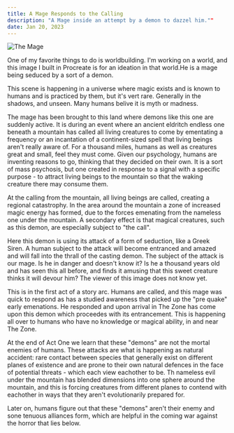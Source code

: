 ```yaml
---
title: A Mage Responds to the Calling
description: "A Mage inside an attempt by a demon to dazzel him.""
date: Jan 20, 2023
---
```



![The Mage](/images/the-calling/mage.jpg) 

One of my favorite things to do is worldbuilding.  I'm working on a world, and this image I built in Procreate is for an ideation in that world.He is a mage being seduced by a sort of a demon.  
 
This scene is happening in a universe where magic exists and is known to humans and is practiced by them, but it's vert rare.  Generally in the shadows, and unseen.  Many humans belive it is myth or madness.  

The mage has been brought to this land where demons like this one are suddenly active.  It is during an event where an ancient eldritch endless one beneath a mountain has called all living creatures to come by ementating a frequency or an incantation of a continent-sized spell that living beings aren't really aware of.  For a thousand miles, humans as well as creatures great and small, feel they must come.  Given our psychology, humans are inventing reasons to go, thinking that they decided on their own.  It is a sort of mass psychosis, but one created in response to a signal with a specific purpose - to attract living beings to the mountain so that the waking creature there may consume them.  
 
At the calling from the mountain, all living beings are called, creating a regional catastrophy.  In the area around the mountain a zone of increased magic energy has formed, due to the forces emenating from the nameless one under the mountain.   A secondary effect is that magical creatures, such as this demon, are especially subject to "the call".  

Here this demon is using its attack of a form of seduction, like a Greek Siren.  A human subject to the attack will become entranced and amazed and will fall into the thrall of the casting demon.  The subject of the attack is our mage.  Is he in danger and doesn't know it?  Is he a thousand years old and has seen this all before, and finds it amusing that this sweet creature thinks it will devour him?  The viewer of this image does not know yet.

This is in the first act of a story arc.  Humans are called, and this mage was quick to respond as has a studied awareness that picked up the "pre quake" early emenations.  He responded and upon arrival in The Zone has come upon this demon which proceedes with its entrancement.  This is happening all over to humans who have no knowledge or magical ability, in and near The Zone.      

At the end of Act One we learn that these "demons" are not the mortal enemies of humans.  These attacks are what is happening as natural accident: rare contact between species that generally exist on different planes of existence and are prone to their own natural defences in the face of potential threats - which each view eachother to be.  Th nameless evil under the mountain has blended dimensions into one sphere around the mountain, and this is forcing creatures from different planes to contend with eachother in ways that they aren't evolutionarily prepared for.  

Later on, humans figure out that these "demons" aren't their enemy and sone tenuous alliances form, which are helpful in the coming war against the horror that lies below.
